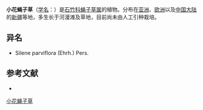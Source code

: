 {{Speciesbox
| name = 小花蝇子草
| status = 
| status_system = 
| image =
| genus = Silene
| species = borysthenica
| authority = (Greene) Walters
}}

'''小花蝇子草'''（[[学名|学名]]：{{lang|la|''Silene borysthenica''}}）是[[石竹科|石竹科]][[蝇子草属|蝇子草属]]的植物。分布在[[亚洲|亚洲]]、[[欧洲|欧洲]]以及[[中国大陆|中国大陆]]的[[新疆|新疆]]等地，多生长于河漫滩及草地，目前尚未由人工引种栽培。

== 异名 ==
* Silene parviflora (Ehrh.) Pers.

== 参考文献 ==
<div class="references-small">
* {{cite web| url =http://www.bioinfo.cn/db05/KmzwSpecies.php?action=view&id=2617| title =小花蝇子草| work =《中国高等植物数据库全库》| publisher =中国科学院微生物研究所| author =昆明植物研究所| accessdate =2009-02-23| deadurl =yes| archiveurl =https://web.archive.org/web/20160305042303/http://www.bioinfo.cn/db05/KmzwSpecies.php?action=view&id=2617| archivedate =2016-03-05}}
</div>
{{Taxonbar|from=Q15226123}}

[[Category:蝇子草属|小花蝇子草]]


{{植物小作品}}